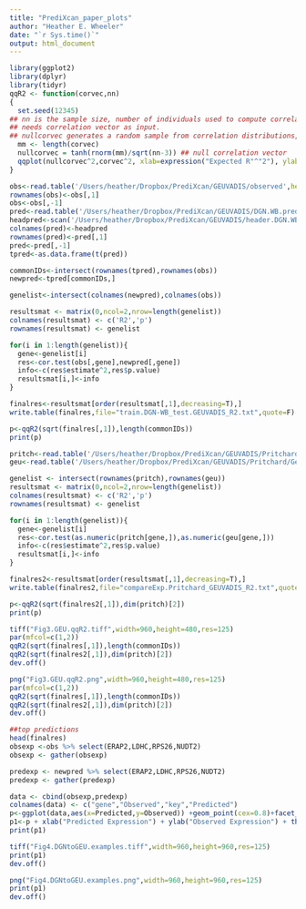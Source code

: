 ```yaml
---
title: "PrediXcan_paper_plots"
author: "Heather E. Wheeler"
date: "`r Sys.time()`"
output: html_document
---
```



```r
library(ggplot2)
library(dplyr)
library(tidyr)
qqR2 <- function(corvec,nn)
{
  set.seed(12345)
## nn is the sample size, number of individuals used to compute correlation.
## needs correlation vector as input.
## nullcorvec generates a random sample from correlation distributions, under the null hypothesis of 0 correlation using Fisher's approximation.
  mm <- length(corvec)
  nullcorvec = tanh(rnorm(mm)/sqrt(nn-3)) ## null correlation vector
  qqplot(nullcorvec^2,corvec^2, xlab=expression("Expected R"^"2"), ylab=expression("Observed R"^"2"),ylim=c(0,0.825),cex=0.5); abline(0,1); grid()
}

obs<-read.table('/Users/heather/Dropbox/PrediXcan/GEUVADIS/observed',header=T)
rownames(obs)<-obs[,1]
obs<-obs[,-1]
pred<-read.table('/Users/heather/Dropbox/PrediXcan/GEUVADIS/DGN.WB.predicted.txt',skip=1)
headpred<-scan('/Users/heather/Dropbox/PrediXcan/GEUVADIS/header.DGN.WB.predicted.txt','character')
colnames(pred)<-headpred
rownames(pred)<-pred[,1]
pred<-pred[,-1]
tpred<-as.data.frame(t(pred))

commonIDs<-intersect(rownames(tpred),rownames(obs))
newpred<-tpred[commonIDs,]

genelist<-intersect(colnames(newpred),colnames(obs))

resultsmat <- matrix(0,ncol=2,nrow=length(genelist))
colnames(resultsmat) <- c('R2','p')
rownames(resultsmat) <- genelist

for(i in 1:length(genelist)){
  gene<-genelist[i]
  res<-cor.test(obs[,gene],newpred[,gene])
  info<-c(res$estimate^2,res$p.value)
  resultsmat[i,]<-info
}

finalres<-resultsmat[order(resultsmat[,1],decreasing=T),]
write.table(finalres,file="train.DGN-WB_test.GEUVADIS_R2.txt",quote=F)

p<-qqR2(sqrt(finalres[,1]),length(commonIDs))
print(p)

```

```r
pritch<-read.table('/Users/heather/Dropbox/PrediXcan/GEUVADIS/Pritchard/Geneexpsubset',header=T)
geu<-read.table('/Users/heather/Dropbox/PrediXcan/GEUVADIS/Pritchard/GeuvadiswithPritchardgenes_individuals',header=T)

genelist <- intersect(rownames(pritch),rownames(geu))
resultsmat <- matrix(0,ncol=2,nrow=length(genelist))
colnames(resultsmat) <- c('R2','p')
rownames(resultsmat) <- genelist

for(i in 1:length(genelist)){
  gene<-genelist[i]
  res<-cor.test(as.numeric(pritch[gene,]),as.numeric(geu[gene,]))
  info<-c(res$estimate^2,res$p.value)
  resultsmat[i,]<-info
}

finalres2<-resultsmat[order(resultsmat[,1],decreasing=T),]
write.table(finalres2,file="compareExp.Pritchard_GEUVADIS_R2.txt",quote=F)

p<-qqR2(sqrt(finalres2[,1]),dim(pritch)[2])
print(p)

tiff("Fig3.GEU.qqR2.tiff",width=960,height=480,res=125)
par(mfcol=c(1,2))
qqR2(sqrt(finalres[,1]),length(commonIDs))
qqR2(sqrt(finalres2[,1]),dim(pritch)[2])
dev.off()

png("Fig3.GEU.qqR2.png",width=960,height=480,res=125)
par(mfcol=c(1,2))
qqR2(sqrt(finalres[,1]),length(commonIDs))
qqR2(sqrt(finalres2[,1]),dim(pritch)[2])
dev.off()
```

```r
##top predictions
head(finalres)
obsexp <-obs %>% select(ERAP2,LDHC,RPS26,NUDT2) 
obsexp <- gather(obsexp)

predexp <- newpred %>% select(ERAP2,LDHC,RPS26,NUDT2)
predexp <- gather(predexp)

data <- cbind(obsexp,predexp)
colnames(data) <- c("gene","Observed","key","Predicted")
p<-ggplot(data,aes(x=Predicted,y=Observed)) +geom_point(cex=0.8)+facet_wrap(~gene,scales="free",ncol=2)+ geom_smooth(method = "lm")
p1<-p + xlab("Predicted Expression") + ylab("Observed Expression") + theme_bw(20)
print(p1)

tiff("Fig4.DGNtoGEU.examples.tiff",width=960,height=960,res=125)
print(p1)
dev.off()

png("Fig4.DGNtoGEU.examples.png",width=960,height=960,res=125)
print(p1)
dev.off()
```